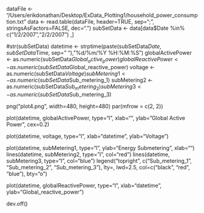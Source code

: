 dataFile <- "/Users/erikdonathan/Desktop/ExData_Plotting1/household_power_consumption.txt"
data <- read.table(dataFile, header=TRUE, sep=";", stringsAsFactors=FALSE, dec=".")
subSetData <- data[data$Date %in% c("1/2/2007","2/2/2007") ,]

#str(subSetData)
datetime <- strptime(paste(subSetData$Date, subSetData$Time, sep=" "), "%d/%m/%Y %H:%M:%S") 
globalActivePower <- as.numeric(subSetData$Global_active_power)
globalReactivePower <- as.numeric(subSetData$Global_reactive_power)
voltage <- as.numeric(subSetData$Voltage)
subMetering1 <- as.numeric(subSetData$Sub_metering_1)
subMetering2 <- as.numeric(subSetData$Sub_metering_2)
subMetering3 <- as.numeric(subSetData$Sub_metering_3)


png("plot4.png", width=480, height=480)
par(mfrow = c(2, 2)) 

plot(datetime, globalActivePower, type="l", xlab="", ylab="Global Active Power", cex=0.2)

plot(datetime, voltage, type="l", xlab="datetime", ylab="Voltage")

plot(datetime, subMetering1, type="l", ylab="Energy Submetering", xlab="")
lines(datetime, subMetering2, type="l", col="red")
lines(datetime, subMetering3, type="l", col="blue")
legend("topright", c("Sub_metering_1", "Sub_metering_2", "Sub_metering_3"), lty=, lwd=2.5, col=c("black", "red", "blue"), bty="o")

plot(datetime, globalReactivePower, type="l", xlab="datetime", ylab="Global_reactive_power")

dev.off()